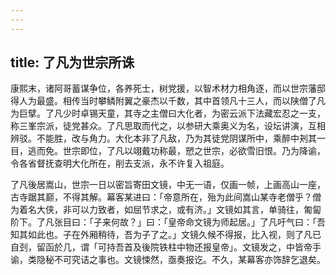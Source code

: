 ```yaml
---
---
---
```

title: 了凡为世宗所诛
---



康熙末，诸阿哥蓄谋争位，各养死士，树党援，以智术材力相角逐，而以世宗藩邸得人为最盛。相传当时攀鳞附翼之豪杰以千数，其中首领凡十三人，而以陕僧了凡为巨擘。了凡少时卓锡天童，其寺之主僧曰大化者，为密云派下法藏宏忍之一支，称三峯宗派，徒党甚众。了凡思取而代之，以参研大乘奥义为名，设坛讲演，互相辨驳。不能胜，改与角力。大化本非了凡敌，乃为其徒党阴谋所中，乘醉中刔其一目，逃而免。世宗即位，了凡以翊戴功称最，愬之世宗，必欲雪旧恨。乃为降谕，令各省督抚查明大化所在，削去支派，永不许复入祖庭。

了凡後居嵩山，世宗一日以密旨寄田文镜，中无一语，仅画一帧，上画高山一座，古寺踞其巅，不得其解。幕客某进曰：「帝意所在，殆为此间嵩山某寺老僧乎？僧为着名大侠，非可以力致者，如屈节求之，或有济。」文镜如其言，单骑往，匍匐阶下。了凡张目曰：「子来何故？」曰：「皇帝命文镜为师起居。」了凡吁气曰：「吾知其如此也。子在外厢稍待，吾为子了之。」文镜久候不得报，比入视，则了凡已自刭，留函於几，谓「可持吾首及後院铁柱中物还报皇帝」。文镜发之，中皆帝手谕，类隐秘不可究诘之事也。文镜悚然，亟奏报讫。不久，某幕客亦饰辞乞退矣。